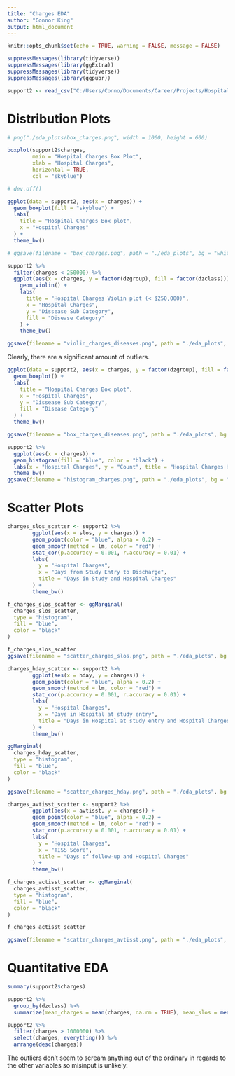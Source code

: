 ```yaml
---
title: "Charges EDA"
author: "Connor King"
output: html_document
---
```


```r
knitr::opts_chunk$set(echo = TRUE, warning = FALSE, message = FALSE)
```


```r
suppressMessages(library(tidyverse))
suppressMessages(library(ggExtra))
suppressMessages(library(tidyverse))
suppressMessages(library(ggpubr))
```

```r
support2 <- read_csv("C:/Users/Conno/Documents/Career/Projects/Hospital_Charges/data/support2.csv")
```
# Distribution Plots

```r
# png("./eda_plots/box_charges.png", width = 1000, height = 600)

boxplot(support2$charges,
        main = "Hospital Charges Box Plot",
        xlab = "Hospital Charges",
        horizontal = TRUE,
        col = "skyblue")

# dev.off()

```


```r
ggplot(data = support2, aes(x = charges)) +
  geom_boxplot(fill = "skyblue") +
  labs(
    title = "Hospital Charges Box plot",
    x = "Hospital Charges"
  ) +
  theme_bw()

# ggsave(filename = "box_charges.png", path = "./eda_plots", bg = "white")
```



```r
support2 %>% 
  filter(charges < 250000) %>% 
  ggplot(aes(x = charges, y = factor(dzgroup), fill = factor(dzclass))) +
    geom_violin() +
    labs(
      title = "Hospital Charges Violin plot (< $250,000)",
      x = "Hospital Charges",
      y = "Dissease Sub Category",
      fill = "Disease Category"
    ) +
    theme_bw()

ggsave(filename = "violin_charges_diseases.png", path = "./eda_plots", bg = "white")
```


Clearly, there are a significant amount of outliers.

```r
ggplot(data = support2, aes(x = charges, y = factor(dzgroup), fill = factor(dzclass))) +
  geom_boxplot() +
  labs(
    title = "Hospital Charges Box plot",
    x = "Hospital Charges",
    y = "Dissease Sub Category",
    fill = "Disease Category"
  ) +
  theme_bw()

ggsave(filename = "box_charges_diseases.png", path = "./eda_plots", bg = "white")
```
```r
support2 %>% 
  ggplot(aes(x = charges)) +
  geom_histogram(fill = "blue", color = "black") +
  labs(x = "Hospital Charges", y = "Count", title = "Hospital Charges Histogram") +
  theme_bw()
ggsave(filename = "histogram_charges.png", path = "./eda_plots", bg = "white")
```

# Scatter Plots

```r
charges_slos_scatter <- support2 %>% 
        ggplot(aes(x = slos, y = charges)) + 
        geom_point(color = "blue", alpha = 0.2) +
        geom_smooth(method = lm, color = "red") +
        stat_cor(p.accuracy = 0.001, r.accuracy = 0.01) +
        labs(
          y = "Hospital Charges",
          x = "Days from Study Entry to Discharge",
          title = "Days in Study and Hospital Charges"
        ) +
        theme_bw() 

f_charges_slos_scatter <- ggMarginal(
  charges_slos_scatter,
  type = "histogram",
  fill = "blue",
  color = "black"
)

f_charges_slos_scatter
ggsave(filename = "scatter_charges_slos.png", path = "./eda_plots", bg = "white")
```


```r
charges_hday_scatter <- support2 %>% 
        ggplot(aes(x = hday, y = charges)) + 
        geom_point(color = "blue", alpha = 0.2) +
        geom_smooth(method = lm, color = "red") +
        stat_cor(p.accuracy = 0.001, r.accuracy = 0.01) +
        labs(
          y = "Hospital Charges",
          x = "Days in Hospital at study entry",
          title = "Days in Hospital at study entry and Hospital Charges"
        ) +
        theme_bw()

ggMarginal(
  charges_hday_scatter,
  type = "histogram",
  fill = "blue",
  color = "black"
)

ggsave(filename = "scatter_charges_hday.png", path = "./eda_plots", bg = "white")
```

```r
charges_avtisst_scatter <- support2 %>% 
        ggplot(aes(x = avtisst, y = charges)) + 
        geom_point(color = "blue", alpha = 0.2) +
        geom_smooth(method = lm, color = "red") +
        stat_cor(p.accuracy = 0.001, r.accuracy = 0.01) +
        labs(
          y = "Hospital Charges",
          x = "TISS Score",
          title = "Days of follow-up and Hospital Charges"
        ) +
        theme_bw()

f_charges_actisst_scatter <- ggMarginal(
  charges_avtisst_scatter,
  type = "histogram",
  fill = "blue",
  color = "black"
)

f_charges_actisst_scatter

ggsave(filename = "scatter_charges_avtisst.png", path = "./eda_plots", bg = "white")
```


# Quantitative EDA

```r
summary(support2$charges)
```


```r
support2 %>%
  group_by(dzclass) %>% 
  summarize(mean_charges = mean(charges, na.rm = TRUE), mean_slos = mean(slos, na.rm = TRUE))
```

```r
support2 %>% 
  filter(charges > 1000000) %>% 
  select(charges, everything()) %>%
  arrange(desc(charges))
```

The outliers don't seem to scream anything out of the ordinary in regards to the other variables so misinput is unlikely.
